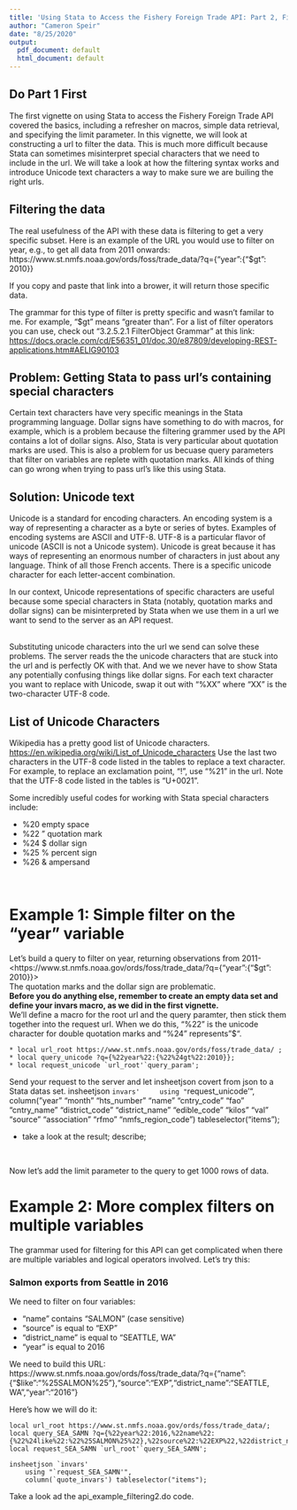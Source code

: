 ```yaml
---
title: 'Using Stata to Access the Fishery Foreign Trade API: Part 2, Filtering'
author: "Cameron Speir"
date: "8/25/2020"
output:
  pdf_document: default
  html_document: default
---
```


## Do Part 1 First
The first vignette on using Stata to access the Fishery Foreign Trade API covered the basics, including a refresher on macros, simple data retrieval, and specifying the limit parameter.  In this vignette, we will look at constructing a url to filter the data.  This is much more difficult because Stata can sometimes misinterpret special characters that we need to include in the url.  We will take a look at how the filtering syntax works and introduce Unicode text characters a way to make sure we are builing the right urls.


## Filtering the data
The real usefulness of the API with these data is filtering to get a very specific subset.  Here is an example of the URL you would use to filter on year, e.g., to get all data from 2011 onwards: https://www.st.nmfs.noaa.gov/ords/foss/trade_data/?q={"year":{"\$gt": 2010}}
<br>

If you copy and paste that link into a brower, it will return those specific data. 
<br>

The grammar for this type of filter is pretty specific and wasn't familar to me.  For example, "\$gt" means "greater than".  For a list of filter operators you can use, check out "3.2.5.2.1 FilterObject Grammar" at this link: <https://docs.oracle.com/cd/E56351_01/doc.30/e87809/developing-REST-applications.htm#AELIG90103>
<br>

## Problem: Getting Stata to pass url's containing special characters
Certain text characters have very specific meanings in the Stata programming language.  Dollar signs have something to do with macros, for example, which is a problem because the filtering grammer used by the API contains a lot of dollar signs.  Also, Stata is very particular about quotation marks are used.  This is also a problem for us becuase query parameters that filter on variables are replete with quotation marks.  All kinds of thing can go wrong when trying to pass url's like this using Stata.
<br>

## Solution: Unicode text
Unicode is a standard for encoding characters.  An encoding system is a way of representing a character as a byte or series of bytes.  Examples of encoding systems are ASCII and UTF-8.  UTF-8 is a particular flavor of unicode (ASCII is not a Unicode system).  Unicode is great because it has ways of representing an enormous number of characters in just about any language.  Think of all those French accents.  There is a specific unicode character for each letter-accent combination.
<br>

In our context, Unicode representations of specific characters are useful because some special characters in Stata (notably, quotation marks and dollar signs) can be misinterpreted by Stata when we use them in a url we want to send to the server as an API request.  
<br>

Substituting unicode characters into the url we send can solve these problems.  The server reads the the unicode characters that are stuck into the url and is perfectly OK with that.  And we we never have to show Stata any potentially confusing things like dollar signs. For each text character you want to replace with Unicode, swap it out with "%XX" where "XX" is the two-character UTF-8 code.

## List of Unicode Characters
Wikipedia has a pretty good list of Unicode characters.
<https://en.wikipedia.org/wiki/List_of_Unicode_characters>
Use the last two characters in the UTF-8 code listed in the tables to replace a text character.  For example, to replace an exclamation point, "!", use "%21" in the url.  Note that the UTF-8 code listed in the tables is "U+0021".
<br>

Some incredibly useful codes for working with Stata special characters include:

* %20   empty space
* %22 " quotation mark
* %24 \$ dollar sign
* %25 % percent sign
* %26 & ampersand

<br>

# Example 1: Simple filter on the "year" variable
Let's build a query to filter on year, returning observations from 2011-
<https://www.st.nmfs.noaa.gov/ords/foss/trade_data/?q={"year":{"\$gt": 2010}}>
<br>
The quotation marks and the dollar sign are problematic.
<br>
**Before you do anything else, remember to create an empty data set and define your invars macro, as we did in the first vignette.**
<br>
We'll define a macro for the root url and the query paramter, then stick them together into the request url.  When we do this, "%22" is the unicode character for double quotation marks and "%24" represents"$".

```
* local url_root https://www.st.nmfs.noaa.gov/ords/foss/trade_data/ ;
* local query_unicode ?q={%22year%22:{%22%24gt%22:2010}};
* local request_unicode `url_root'`query_param';
```
Send your request to the server and let insheetjson covert from json to a Stata datas set.
insheetjson `invars'
	using "`request_unicode'",
	column("year" "month" "hts_number" "name" "cntry_code" "fao" "cntry_name" 
			"district_code" "district_name" "edible_code" "kilos" "val" 
			"source" "association" "rfmo" "nmfs_region_code") tableselector("items");

* take a look at the result;
describe;

<br>

Now let's add the limit parameter to the query to get 1000 rows of data.



# Example 2: More complex filters on multiple variables
The grammar used for filtering for this API can get complicated when there are multiple variables and logical operators involved.  Let's try this:

### Salmon exports from Seattle in 2016
We need to filter on four variables:

* "name" contains "SALMON" (case sensitive) 
* "source" is equal to "EXP"
* "district_name" is equal to "SEATTLE, WA"
* "year" is equal to 2016

We need to build this URL: <br>
https://www.st.nmfs.noaa.gov/ords/foss/trade_data/?q={"name":{"\$like":"%25SALMON%25"},"source":"EXP","district_name":"SEATTLE, WA","year":"2016"}
<br>

Here's how we will do it:

```
local url_root https://www.st.nmfs.noaa.gov/ords/foss/trade_data/;
local query_SEA_SAMN ?q={%22year%22:2016,%22name%22:{%22%24like%22:%22%25SALMON%25%22},%22source%22:%22EXP%22,%22district_name%22:%22SEATTLE,%20WA%22};
local request_SEA_SAMN `url_root'`query_SEA_SAMN';
```

```
insheetjson `invars'
	using "`request_SEA_SAMN'",
	column(`quote_invars') tableselector("items");
```

Take a look ad the api_example_filtering2.do code.